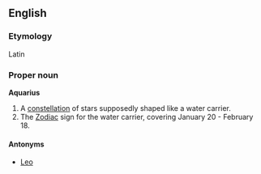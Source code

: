 ==English==
===Etymology===
Latin

===Proper noun===
'''Aquarius'''

# A [[constellation]] of stars supposedly shaped like a water carrier.
# The [[Zodiac]] sign for the water carrier, covering January 20 - February 18.

====Antonyms====
*[[Leo]]